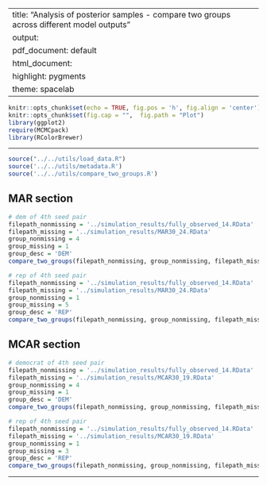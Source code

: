 
---
title: "Analysis of posterior samples - compare two groups across different model outputs"
output:
  pdf_document: default
  html_document:
    highlight: pygments
    theme: spacelab
---

```r
knitr::opts_chunk$set(echo = TRUE, fig.pos = 'h', fig.align = 'center')
knitr::opts_chunk$set(fig.cap = "",  fig.path = "Plot")
library(ggplot2)
require(MCMCpack)
library(RColorBrewer)
```

* * *

```r
source("../../utils/load_data.R")
source('../../utils/metadata.R')
source('../../utils/compare_two_groups.R')
```

## MAR section

```r
# dem of 4th seed pair
filepath_nonmissing = '../simulation_results/fully_observed_14.RData'
filepath_missing = '../simulation_results/MAR30_24.RData'
group_nonmissing = 4
group_missing = 1
group_desc = 'DEM'
compare_two_groups(filepath_nonmissing, group_nonmissing, filepath_missing, group_missing, group_desc)
```

```r
# rep of 4th seed pair
filepath_nonmissing = '../simulation_results/fully_observed_14.RData'
filepath_missing = '../simulation_results/MAR30_24.RData'
group_nonmissing = 1
group_missing = 5
group_desc = 'REP'
compare_two_groups(filepath_nonmissing, group_nonmissing, filepath_missing, group_missing, group_desc)
```


## MCAR section

```r
# democrat of 4th seed pair
filepath_nonmissing = '../simulation_results/fully_observed_14.RData'
filepath_missing = '../simulation_results/MCAR30_19.RData'
group_nonmissing = 4
group_missing = 1
group_desc = 'DEM'
compare_two_groups(filepath_nonmissing, group_nonmissing, filepath_missing, group_missing, group_desc)
```

```r
# rep of 4th seed pair
filepath_nonmissing = '../simulation_results/fully_observed_14.RData'
filepath_missing = '../simulation_results/MCAR30_19.RData'
group_nonmissing = 1
group_missing = 3
group_desc = 'REP'
compare_two_groups(filepath_nonmissing, group_nonmissing, filepath_missing, group_missing, group_desc)
```

* * *



